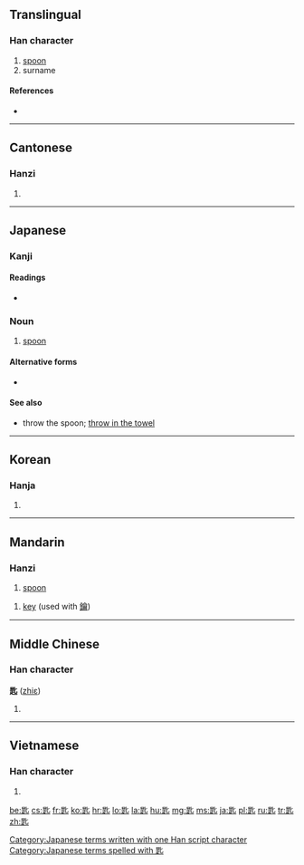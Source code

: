 ==Translingual==

===Han character===
{{Han char|rn=21|rad=匕|as=09|sn=11|four=6180<sub>1</sub>|canj=日人心 (AOP)|ids=⿺[[是]][[匕]]}}

# [[spoon]]
# surname

====References====
* {{Han ref|kx=0153.050|dkj=02590|dj=0344.200|hdz=10263.020|uh=5319|ud=21273|bh=B0CD|bd=45261}}

----

==Cantonese==

===Hanzi===
{{yue-hanzi|jyut=[[ci4]], [[si4]]|y=chi4, si4}}

# {{defn|lang=yue|sort=匕09}}

----

==Japanese==

===Kanji===
{{ja-kanji|grade=|rs=匕09}}

====Readings====
* {{ja-readings|on=[[し]] (shi), [[じ]] (ji)|kun=[[さじ]] (saji)}}

===Noun===
{{ja-noun|k|hira=さじ|rom=saji}} 

# [[spoon]]

====Alternative forms====
* {{l|ja|匕}}

====See also====
* {{l|ja|匙を投げる}} {{sense|idiom}} throw the spoon; [[throw in the towel]]

[[Category:Japanese terms written with one Han script character]]
[[Category:Japanese terms spelled with 匙]]
----

==Korean==

===Hanja===
{{ko-hanja|hangeul=시|rv=si|mr=si}}

# {{defn|lang=ko|sort=匕09}}

----

==Mandarin==

===Hanzi===
{{cmn-hanzi|pin=[[chí]] ([[chi2]])|wg=ch'ih<sup>2</sup>}}

# {{defn|lang=cmn|sort=匕09}} [[spoon]]
{{cmn-hanzi|pin=[[shi]] ([[shi5]])|wg=shih<sup>5</sup>}}
# {{defn|lang=cmn|sort=}} [[key]] (used with [[鑰]])

----

==Middle Chinese==

===Han character===
'''匙''' ([[zhiɛ]])

# {{defn|lang=zhx-mid|sort=匕09}}

----

==Vietnamese==

===Han character===
{{vi-hantu|[[thi]], [[thìa]], [[thì]], [[chuỷ]]|rs=匕09}}

# {{defn|lang=vi|sort=匕09}}

[[be:匙]]
[[cs:匙]]
[[fr:匙]]
[[ko:匙]]
[[hr:匙]]
[[lo:匙]]
[[la:匙]]
[[hu:匙]]
[[mg:匙]]
[[ms:匙]]
[[ja:匙]]
[[pl:匙]]
[[ru:匙]]
[[tr:匙]]
[[zh:匙]]